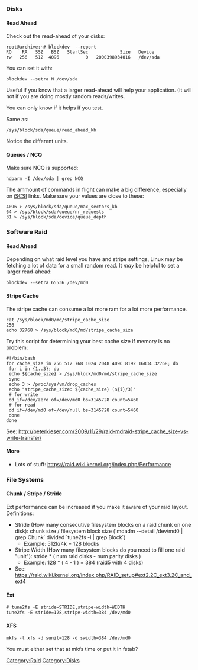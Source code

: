 === Disks ===
==== Read Ahead ====
Check out the read-ahead of your disks:
<pre>
root@archive:~# blockdev  --report
RO    RA   SSZ   BSZ   StartSec            Size   Device
rw   256   512  4096          0   2000398934016   /dev/sda
</pre>
You can set it with:
 blockdev --setra N /dev/sda
Useful if you know that a larger read-ahead will help your application. (It will not if you are doing mostly random reads/writes.

You can only know if it helps if you test.

Same as:
 /sys/block/sda/queue/read_ahead_kb
Notice the different units.

==== Queues / NCQ ====
Make sure NCQ is supported:
 hdparm -I /dev/sda | grep NCQ

The ammount of commands in flight can make a big difference, especially on [[iSCSI]] links. Make sure your values are close to these:
 4096 > /sys/block/sda/queue/max_sectors_kb
 64 > /sys/block/sda/queue/nr_requests
 31 > /sys/block/sda/device/queue_depth

=== Software Raid ===
==== Read Ahead ====
Depending on what raid level you have and stripe settings, Linux may be fetching a lot of data for a small random read. It ''may'' be helpful to set a larger read-ahead:
 blockdev --setra 65536 /dev/md0

==== Stripe Cache ====
The stripe cache can consume a lot more ram for a lot more performance. 
 cat /sys/block/md0/md/stripe_cache_size
 256
 echo 32768 > /sys/block/md0/md/stripe_cache_size

Try this script for determining your best cache size if memory is no problem:
<pre>
#!/bin/bash
for cache_size in 256 512 768 1024 2048 4096 8192 16834 32768; do
 for i in {1..3}; do
 echo ${cache_size} > /sys/block/md0/md/stripe_cache_size
 sync
 echo 3 > /proc/sys/vm/drop_caches
 echo "stripe_cache_size: ${cache_size} (${i}/3)"
 # for write
 dd if=/dev/zero of=/dev/md0 bs=3145728 count=5460
 # for read
 dd if=/dev/md0 of=/dev/null bs=3145728 count=5460
 done
done
</pre>

See: http://peterkieser.com/2009/11/29/raid-mdraid-stripe_cache_size-vs-write-transfer/

==== More ====
* Lots of stuff: https://raid.wiki.kernel.org/index.php/Performance

=== File Systems ===
==== Chunk / Stripe / Stride ====
Ext performance can be increased if you make it aware of your raid layout. Definitions:
* Stride (How many consecutive filesystem blocks on a raid chunk on one disk): chunk size / filesystem block size (`mdadm --detail /dev/md0 | grep Chunk` divided `tune2fs -l | grep Block`)
** Example: 512k/4k = 128 blocks
* Stripe Width (How many filesystem blocks do you need to fill one raid "unit"): stride * ( num raid disks - num parity disks ) 
** Example: 128 * ( 4 - 1 ) = 384 (raid5 with 4 disks)
* See: https://raid.wiki.kernel.org/index.php/RAID_setup#ext2.2C_ext3.2C_and_ext4

==== Ext ====
 # tune2fs -E stride=STRIDE,stripe-width=WIDTH
 tune2fs -E stride=128,stripe-width=384 /dev/md0

==== XFS ====
 mkfs -t xfs -d sunit=128 -d swidth=384 /dev/md0
You must either set that at mkfs time or put it in fstab?

[[Category:Raid]][[Category:Disks]]
